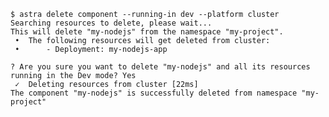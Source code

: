 ```shell
$ astra delete component --running-in dev --platform cluster
Searching resources to delete, please wait...
This will delete "my-nodejs" from the namespace "my-project".
 •  The following resources will get deleted from cluster:
 •      - Deployment: my-nodejs-app

? Are you sure you want to delete "my-nodejs" and all its resources running in the Dev mode? Yes
 ✓  Deleting resources from cluster [22ms]
The component "my-nodejs" is successfully deleted from namespace "my-project"
```
